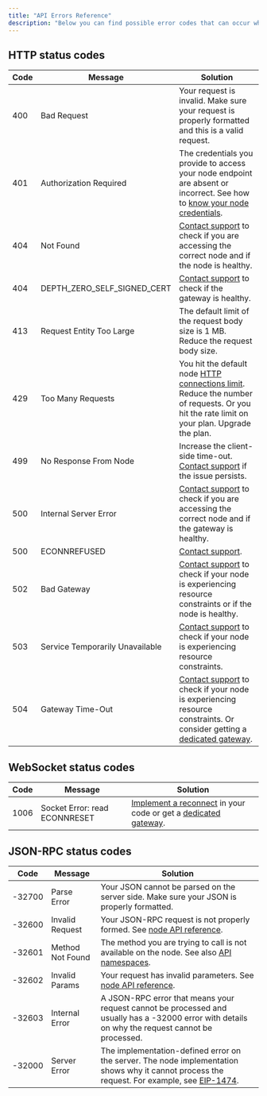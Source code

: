 ---
title: "API Errors Reference"
description: "Below you can find possible error codes that can occur while working with nodes, their explanations, and solutions."
---

## HTTP status codes

| Code | Message | Solution |
| --- | --- | --- |
| 400 | Bad Request | Your request is invalid. Make sure your request is properly formatted and this is a valid request. |
| 401 | Authorization Required | The credentials you provide to access your node endpoint are absent or incorrect. See how to [know your node credentials](https://docs.chainstack.com/docs/manage-your-node#view-node-access-and-credentials). |
| 404 | Not Found | [Contact support](https://support.chainstack.com/) to check if you are accessing the correct node and if the node is healthy. |
| 404 | DEPTH\_ZERO\_SELF\_SIGNED\_CERT | [Contact support](https://support.chainstack.com/) to check if the gateway is healthy. |
| 413 | Request Entity Too Large | The default limit of the request body size is 1 MB. Reduce the request body size. |
| 429 | Too Many Requests | You hit the default node [HTTP connections limit](https://docs.chainstack.com/docs/handle-real-time-data-using-websockets-with-javascript-and-python#http-and-websocket-connection-limitations). Reduce the number of requests.   Or you hit the rate limit on your plan. Upgrade the plan. |
| 499 | No Response From Node | Increase the client-side time-out. [Contact support](https://support.chainstack.com/) if the issue persists. |
| 500 | Internal Server Error | [Contact support](https://support.chainstack.com/) to check if you are accessing the correct node and if the gateway is healthy. |
| 500 | ECONNREFUSED | [Contact support](https://support.chainstack.com/). |
| 502 | Bad Gateway | [Contact support](https://support.chainstack.com/) to check if your node is experiencing resource constraints or if the node is healthy. |
| 503 | Service Temporarily Unavailable | [Contact support](https://support.chainstack.com/) to check if your node is experiencing resource constraints. |
| 504 | Gateway Time-Out | [Contact support](https://support.chainstack.com/) to check if your node is experiencing resource constraints. Or consider getting a [dedicated gateway](https://docs.chainstack.com/docs/trader-node#dedicated-gateways). |

## WebSocket status codes
| Code | Message | Solution |
| --- | --- | --- |
| 1006 | Socket Error: read ECONNRESET | [Implement a reconnect](https://docs.chainstack.com/docs/handle-real-time-data-using-websockets-with-javascript-and-python) in your code or get a [dedicated gateway](https://docs.chainstack.com/docs/trader-node#dedicated-gateways). |

## JSON-RPC status codes
| Code | Message | Solution |
| --- | --- | --- |
| \-32700 | Parse Error | Your JSON cannot be parsed on the server side. Make sure your JSON is properly formatted. |
| \-32600 | Invalid Request | Your JSON-RPC request is not properly formed. See [node API reference](https://docs.chainstack.com/reference/chainstack-platform-api-list-all-nodes). |
| \-32601 | Method Not Found | The method you are trying to call is not available on the node. See also [API namespaces](https://support.chainstack.com/hc/en-us/articles/360024806051). |
| \-32602 | Invalid Params | Your request has invalid parameters. See [node API reference](https://docs.chainstack.com/reference/chainstack-platform-api-list-all-nodes). |
| \-32603 | Internal Error | A JSON-RPC error that means your request cannot be processed and usually has a -32000 error with details on why the request cannot be processed. |
| \-32000 | Server Error | The implementation-defined error on the server. The node implementation shows why it cannot process the request. For example, see [EIP-1474](https://eips.ethereum.org/EIPS/eip-1474). |

